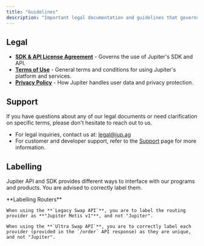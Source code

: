 ```yaml
---
title: "Guidelines"
description: "Important legal documentation and guidelines that governs the use of our services and platform. Please review these documents carefully."
---
```


## Legal
* **[SDK & API License Agreement](/legal/sdk-api-license-agreement)** - Governs the use of Jupiter's SDK and API.
* **[Terms of Use](/legal/terms-of-use)** - General terms and conditions for using Jupiter's platform and services.
* **[Privacy Policy](/legal/privacy-policy)** - How Jupiter handles user data and privacy protection.

## Support

If you have questions about any of our legal documents or need clarification on specific terms, please don't hesitate to reach out to us.

* For legal inquiries, contact us at: legal@jup.ag
* For customer and developer support, refer to the [Support](/resources/support) page for more information.

## Labelling

Jupiter API and SDK provides different ways to interface with our programs and products. You are advised to correctly label them.

<Warning>
    **Labelling Routers**

    When using the **`Legacy Swap API`**, you are to label the routing provider as **"Jupiter Metis v1"**, and not "Jupiter".

    When using the **`Ultra Swap API`**, you are to correctly label each provider (provided in the `/order` API response) as they are unique, and not "Jupiter".
</Warning>